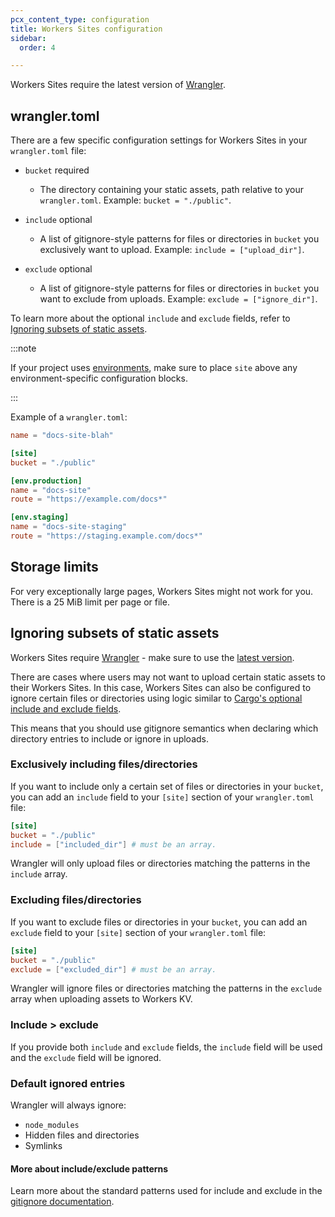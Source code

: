 ```yaml
---
pcx_content_type: configuration
title: Workers Sites configuration
sidebar:
  order: 4

---
```



<Render file="workers_sites" />

Workers Sites require the latest version of [Wrangler](https://github.com/cloudflare/workers-sdk/tree/main/packages/wrangler).

## wrangler.toml

There are a few specific configuration settings for Workers Sites in your `wrangler.toml` file:



* `bucket` required

  * The directory containing your static assets, path relative to your `wrangler.toml`. Example: `bucket = "./public"`.

* `include` optional

  * A list of gitignore-style patterns for files or directories in `bucket` you exclusively want to upload. Example: `include = ["upload_dir"]`.

* `exclude` optional
  * A list of gitignore-style patterns for files or directories in `bucket` you want to exclude from uploads. Example: `exclude = ["ignore_dir"]`.



To learn more about the optional `include` and `exclude` fields, refer to [Ignoring subsets of static assets](#ignoring-subsets-of-static-assets).

:::note


If your project uses [environments](/workers/wrangler/environments/), make sure to place `site` above any environment-specific configuration blocks.


:::

Example of a `wrangler.toml`:

```toml
name = "docs-site-blah"

[site]
bucket = "./public"

[env.production]
name = "docs-site"
route = "https://example.com/docs*"

[env.staging]
name = "docs-site-staging"
route = "https://staging.example.com/docs*"
```

## Storage limits

For very exceptionally large pages, Workers Sites might not work for you. There is a 25 MiB limit per page or file.

## Ignoring subsets of static assets

Workers Sites require [Wrangler](https://github.com/cloudflare/workers-sdk/tree/main/packages/wrangler) - make sure to use the [latest version](/workers/wrangler/install-and-update/#update-wrangler).

There are cases where users may not want to upload certain static assets to their Workers Sites.
In this case, Workers Sites can also be configured to ignore certain files or directories using logic
similar to [Cargo's optional include and exclude fields](https://doc.rust-lang.org/cargo/reference/manifest.html#the-exclude-and-include-fields-optional).

This means that you should use gitignore semantics when declaring which directory entries to include or ignore in uploads.

### Exclusively including files/directories

If you want to include only a certain set of files or directories in your `bucket`, you can add an `include` field to your `[site]` section of your `wrangler.toml` file:

```toml
[site]
bucket = "./public"
include = ["included_dir"] # must be an array.
```

Wrangler will only upload files or directories matching the patterns in the `include` array.

### Excluding files/directories

If you want to exclude files or directories in your `bucket`, you can add an `exclude` field to your `[site]` section of your `wrangler.toml` file:

```toml
[site]
bucket = "./public"
exclude = ["excluded_dir"] # must be an array.
```

Wrangler will ignore files or directories matching the patterns in the `exclude` array when uploading assets to Workers KV.

### Include > exclude

If you provide both `include` and `exclude` fields, the `include` field will be used and the `exclude` field will be ignored.

### Default ignored entries

Wrangler will always ignore:

* `node_modules`
* Hidden files and directories
* Symlinks

#### More about include/exclude patterns

Learn more about the standard patterns used for include and exclude in the [gitignore documentation](https://git-scm.com/docs/gitignore).
